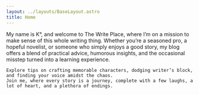 ```yaml
---
layout: ../layouts/BaseLayout.astro
title: Home
---
```




<MainLogo/>

<p class="text-center lg:text-left">
    My name is K°, and welcome to The Write Place, where I’m on a mission to make sense of this whole writing thing.
    Whether you’re a seasoned pro, a hopeful novelist, or someone who simply enjoys a good story, my blog offers a
    blend of practical advice, humorous insights, and the occasional misstep turned into a learning experience.

    Explore tips on crafting memorable characters, dodging writer’s block, and finding your voice amidst the chaos.
    Join me, where every story is a journey, complete with a few laughs, a lot of heart, and a plethora of endings.
</p>

